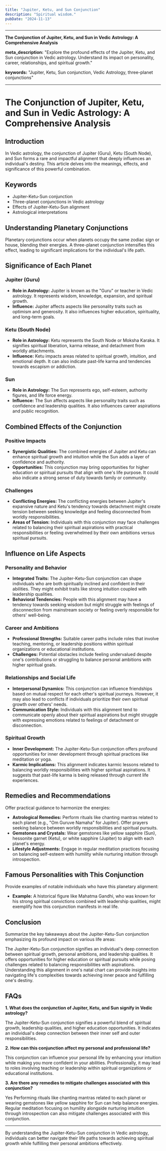 ```yaml
---
title: "Jupiter, Ketu, and Sun Conjunction"
description: "Spiritual wisdom."
pubDate: "2024-11-13"
---
```


---

**The Conjunction of Jupiter, Ketu, and Sun in Vedic Astrology: A Comprehensive Analysis**

**meta_description:** "Explore the profound effects of the Jupiter, Ketu, and Sun conjunction in Vedic astrology. Understand its impact on personality, career, relationships, and spiritual growth."

**keywords:** "Jupiter, Ketu, Sun conjunction, Vedic Astrology, three-planet conjunctions"

---

# The Conjunction of Jupiter, Ketu, and Sun in Vedic Astrology: A Comprehensive Analysis

## Introduction

In Vedic astrology, the conjunction of Jupiter (Guru), Ketu (South Node), and Sun forms a rare and impactful alignment that deeply influences an individual's destiny. This article delves into the meanings, effects, and significance of this powerful combination.

## Keywords

- Jupiter-Ketu-Sun conjunction
- Three-planet conjunctions in Vedic astrology
- Effects of Jupiter-Ketu-Sun alignment
- Astrological interpretations

## Understanding Planetary Conjunctions

Planetary conjunctions occur when planets occupy the same zodiac sign or house, blending their energies. A three-planet conjunction intensifies this effect, leading to significant implications for the individual's life path.

## Significance of Each Planet

### Jupiter (Guru)

- **Role in Astrology:** Jupiter is known as the "Guru" or teacher in Vedic astrology. It represents wisdom, knowledge, expansion, and spiritual growth.
- **Influence:** Jupiter affects aspects like personality traits such as optimism and generosity. It also influences higher education, spirituality, and long-term goals.

### Ketu (South Node)

- **Role in Astrology:** Ketu represents the South Node or Moksha Karaka. It signifies spiritual liberation, karma release, and detachment from worldly attachments.
- **Influence:** Ketu impacts areas related to spiritual growth, intuition, and emotional depth. It can also indicate past-life karma and tendencies towards escapism or addiction.

### Sun

- **Role in Astrology:** The Sun represents ego, self-esteem, authority figures, and life force energy.
- **Influence:** The Sun affects aspects like personality traits such as confidence and leadership qualities. It also influences career aspirations and public recognition.

## Combined Effects of the Conjunction

### Positive Impacts

- **Synergistic Qualities:** The combined energies of Jupiter and Ketu can enhance spiritual growth and intuition while the Sun adds a layer of confidence and authority.
- **Opportunities:** This conjunction may bring opportunities for higher education or spiritual pursuits that align with one's life purpose. It could also indicate a strong sense of duty towards family or community.

### Challenges

- **Conflicting Energies:** The conflicting energies between Jupiter's expansive nature and Ketu's tendency towards detachment might create tension between seeking knowledge and feeling disconnected from worldly responsibilities.
- **Areas of Tension:** Individuals with this conjunction may face challenges related to balancing their spiritual aspirations with practical responsibilities or feeling overwhelmed by their own ambitions versus spiritual pursuits.

## Influence on Life Aspects

### Personality and Behavior

- **Integrated Traits:** The Jupiter-Ketu-Sun conjunction can shape individuals who are both spiritually inclined and confident in their abilities. They might exhibit traits like strong intuition coupled with leadership qualities.
- **Behavioral Tendencies:** People with this alignment may have a tendency towards seeking wisdom but might struggle with feelings of disconnection from mainstream society or feeling overly responsible for others' well-being.

### Career and Ambitions

- **Professional Strengths:** Suitable career paths include roles that involve teaching, mentoring, or leadership positions within spiritual organizations or educational institutions.
- **Challenges:** Potential obstacles include feeling undervalued despite one's contributions or struggling to balance personal ambitions with higher spiritual goals.

### Relationships and Social Life

- **Interpersonal Dynamics:** This conjunction can influence friendships based on mutual respect for each other's spiritual journeys. However, it may also lead to conflicts if individuals prioritize their own spiritual growth over others' needs.
- **Communication Style:** Individuals with this alignment tend to communicate openly about their spiritual aspirations but might struggle with expressing emotions related to feelings of detachment or disconnection.

### Spiritual Growth

- **Inner Development:** The Jupiter-Ketu-Sun conjunction offers profound opportunities for inner development through spiritual practices like meditation or yoga.
- **Karmic Implications:** This alignment indicates karmic lessons related to balancing worldly responsibilities with higher spiritual aspirations. It suggests that past-life karma is being released through current life experiences.

## Remedies and Recommendations

Offer practical guidance to harmonize the energies:

- **Astrological Remedies:** Perform rituals like chanting mantras related to each planet (e.g., "Om Guruve Namaha" for Jupiter). Offer prayers seeking balance between worldly responsibilities and spiritual pursuits.
- **Gemstones and Crystals:** Wear gemstones like yellow sapphire (Sun), hessonite garnet (Ketu), or white sapphire (Jupiter) to align with each planet's energy.
- **Lifestyle Adjustments:** Engage in regular meditation practices focusing on balancing self-esteem with humility while nurturing intuition through introspection.

## Famous Personalities with This Conjunction

Provide examples of notable individuals who have this planetary alignment:

- **Example:** A historical figure like Mahatma Gandhi, who was known for his strong spiritual convictions combined with leadership qualities, might exemplify how this conjunction manifests in real life.

## Conclusion

Summarize the key takeaways about the Jupiter-Ketu-Sun conjunction emphasizing its profound impact on various life areas:

The Jupiter-Ketu-Sun conjunction signifies an individual's deep connection between spiritual growth, personal ambitions, and leadership qualities. It offers opportunities for higher education or spiritual pursuits while posing challenges related to balancing responsibilities with aspirations. Understanding this alignment in one's natal chart can provide insights into navigating life's complexities towards achieving inner peace and fulfilling one's destiny.

## FAQs

**1. What does the conjunction of Jupiter, Ketu, and Sun signify in Vedic astrology?**

The Jupiter-Ketu-Sun conjunction signifies a powerful blend of spiritual growth, leadership qualities, and higher education opportunities. It indicates an individual's deep connection between their inner self and outer responsibilities.

**2. How can this conjunction affect my personal and professional life?**

This conjunction can influence your personal life by enhancing your intuition while making you more confident in your abilities. Professionally, it may lead to roles involving teaching or leadership within spiritual organizations or educational institutions.

**3. Are there any remedies to mitigate challenges associated with this conjunction?**

Yes Performing rituals like chanting mantras related to each planet or wearing gemstones like yellow sapphire for Sun can help balance energies. Regular meditation focusing on humility alongside nurturing intuition through introspection can also mitigate challenges associated with this conjunction.

---

By understanding the Jupiter-Ketu-Sun conjunction in Vedic astrology, individuals can better navigate their life paths towards achieving spiritual growth while fulfilling their personal ambitions effectively.
